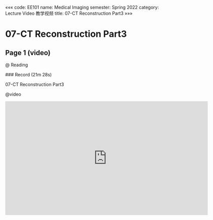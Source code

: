 «««
code: EE101
name: Medical Imaging
semester: Spring 2022
category: Lecture Video 教学视频
title: 07-CT Reconstruction Part3
»»»

# 07-CT Reconstruction Part3

## Page 1 (video)

@ Reading

<div class="markdown-body">
### Record (21m 28s)

07-CT Reconstruction Part3
</div>

@video

<iframe src="https://sbbrisk.com/e/cjqxc219m1z1.html" frameborder=0 marginwidth=0 marginheight=0 scrolling=no width=640 height=360 allowfullscreen></iframe>
